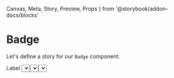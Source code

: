   Canvas,
  Meta,
  Story,
  Preview,
  Props
} from '@storybook/addon-docs/blocks'


<Meta title="MDX/Select" component={Select} />

# Badge

Let's define a story for our `Badge` component:

<Story name="default">
  <Flex css={{ alignContent: 'center' }}>
    <Box as="label" css={{ display: 'block' }}>
      Label
    </Box>
    <Select
      name="vegetable"
      label="Vegetable"
      options={[
        { label: 'Marrow', value: 'marrow' },
        { label: 'Potato', value: 'potato' },
        { label: 'Carrot', value: 'carrot' }
      ]}
    />
  </Flex>
</Story>

We can drop it in a `Canvas` to get a code snippet:

<Canvas>
  <Story name="negative">
    <Select
      name="test"
      label="Hello"
      options={[{ label: 'hello', value: 'sdgiub' }]}
    />
  </Story>
  <Story name="sdfd">
    <Select
      name="vegetable"
      label="Vegetable"
      options={[
        { label: 'Marrow', value: 'marrow' },
        { label: 'Potato', value: 'potato' },
        { label: 'Carrot', value: 'carrot' }
      ]}
      placeholder="Please select a vegetable"
    />
  </Story>
</Canvas>

<Props of={Select} />
